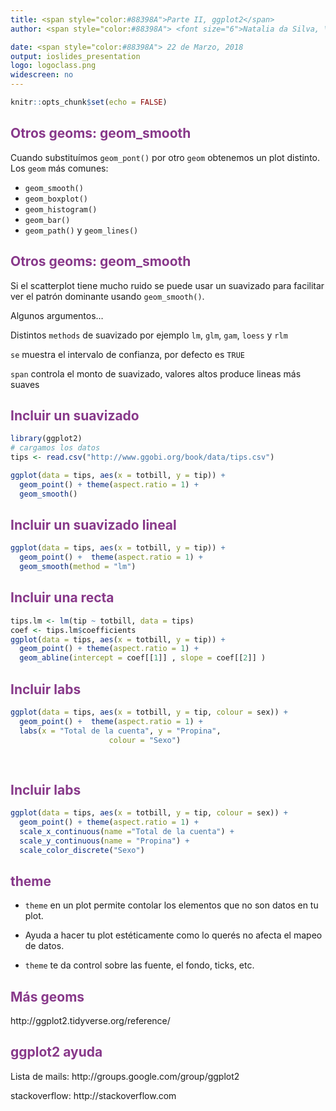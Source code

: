 ```yaml
---
title: <span style="color:#88398A">Parte II, ggplot2</span>
author: <span style="color:#88398A"> <font size="6">Natalia da Silva, \@STA_NT</span></font>

date: <span style="color:#88398A"> 22 de Marzo, 2018
output: ioslides_presentation
logo: logoclass.png
widescreen: no
---
```


 <style>
 .title-slide {
     background-image: url(logo.png);
     background-repeat: no-repeat;
     padding:40px;
     background-position: 90% 80%;
     background-size: 200px 200px;
   }
   </style>
```r
knitr::opts_chunk$set(echo = FALSE)
```


## <span style="color:#88398A">Otros geoms: geom_smooth</span>
 
 Cuando substituímos `geom_pont()` por otro `geom` obtenemos un plot distinto.
 Los `geom` más comunes:
 
- `geom_smooth()`  
- `geom_boxplot()`
- `geom_histogram()` 
- `geom_bar()`
- `geom_path()` y `geom_lines()`

## <span style="color:#88398A">Otros geoms: geom_smooth</span>
Si el scatterplot tiene mucho ruido se puede usar un suavizado para facilitar ver el patrón dominante usando `geom_smooth()`.

Algunos argumentos...

Distintos `methods` de suavizado por ejemplo `lm`, `glm`, `gam`, `loess` y `rlm`

`se` muestra el intervalo de confianza, por defecto es `TRUE`

`span` controla el monto de suavizado, valores altos produce lineas más suaves

## <span style="color:#88398A">Incluir un suavizado</span>
```r
library(ggplot2)
# cargamos los datos 
tips <- read.csv("http://www.ggobi.org/book/data/tips.csv")

```
```r

ggplot(data = tips, aes(x = totbill, y = tip)) +
  geom_point() + theme(aspect.ratio = 1) +
  geom_smooth()
```


## <span style="color:#88398A">Incluir un suavizado lineal</span>
```r

ggplot(data = tips, aes(x = totbill, y = tip)) +
  geom_point() +  theme(aspect.ratio = 1) +
  geom_smooth(method = "lm")
```


## <span style="color:#88398A">Incluir una recta </span>

```r
tips.lm <- lm(tip ~ totbill, data = tips)
coef <- tips.lm$coefficients
ggplot(data = tips, aes(x = totbill, y = tip)) +
  geom_point() + theme(aspect.ratio = 1) +
  geom_abline(intercept = coef[[1]] , slope = coef[[2]] )

```

## <span style="color:#88398A">Incluir labs</span>

```r

ggplot(data = tips, aes(x = totbill, y = tip, colour = sex)) +
  geom_point() +  theme(aspect.ratio = 1) +
  labs(x = "Total de la cuenta", y = "Propina", 
                      colour = "Sexo")
   
 
```

## <span style="color:#88398A">Incluir labs </span>
```r
ggplot(data = tips, aes(x = totbill, y = tip, colour = sex)) +
  geom_point() + theme(aspect.ratio = 1) + 
  scale_x_continuous(name ="Total de la cuenta") +
  scale_y_continuous(name = "Propina") +
  scale_color_discrete("Sexo")
```

## <span style="color:#88398A"> theme</span> 

- `theme` en un plot permite contolar los elementos que no son datos en tu plot.

- Ayuda a hacer tu plot estéticamente como lo querés no afecta el mapeo de datos.

- `theme` te da control sobre las fuente, el fondo, ticks, etc.


## <span style="color:#88398A"> Más geoms</span>

http://ggplot2.tidyverse.org/reference/


## <span style="color:#88398A">ggplot2 ayuda</span>

Lista de mails: http://groups.google.com/group/ggplot2

stackoverflow: http://stackoverflow.com


<!-- ## <span style="color:#88398A">A trabajar junt\@s!</span> -->
<!-- Con los datos `diamonds` o una muestra de 1000 obs -->

<!-- `dsamp <- diamonds[sample(nrow(diamonds), 1000), ]` -->

<!-- - Scatter plot de   `price` (precio en dólares) vs `carat` (peso de los diamantes) -->
<!-- - Incluir usando `labs` el nombre de los ejes, título informativo y nombre de la leyenda -->
<!-- - Colorear usando la variable `cut` -->
<!-- - usar transparencias para el sobre ploteado `alpha` -->


<!-- ## <span style="color:#88398A">Solución I</span> -->

<!-- ```{r} -->

<!-- ggplot(data = diamonds, aes(x = carat, y = price, colour = cut)) +  -->
<!--   geom_point( alpha = 1/3) + labs(x = "Peso", y = "Precio en dólares", -->
<!--                                   title = "Scatterplot precio vs pesos", -->
<!--                                   colour="Corte")  -->
<!-- ``` -->

<!-- ## <span style="color:#88398A">A trabajar junt\@s!</span> -->

<!-- - Cambiar la paleta a `Set2` -->
<!-- - ? `scale_colour_brewer` -->
<!-- http://colorbrewer2.org/#type=sequential&scheme=BuGn&n=3 -->

<!-- ##<span style="color:#88398A">Solución II</span> -->
<!-- ```{r} -->
<!-- ggplot(data = diamonds, aes(x = carat, y = price, colour = cut)) +  -->
<!--   geom_point( alpha = 1/3) + labs(x = "Peso", y = "Precio en dólares", -->
<!--                                   title = "Scatterplot precio vs peso", -->
<!--                                   colour = "Corte") + -->
<!--                                   scale_colour_brewer(palette = "Set2") -->
<!-- ``` -->


<!-- ##<span style="color:#88398A">A trabajar junt\@s!</span> -->
<!-- - **scale** controla el mapeo de los datos a los elementos estéticos -->

<!-- El argumento `breaks` controla los valores que aparecen en los "tick marks" en los ejes y tienen asociado una etiqueta que está controlada por `label`   -->

<!-- - Cambiar los tick marks en el eje x a 1, 3 y 5 con las etiquetas 1 oz, 3 oz y 5 oz. -->

<!-- - `?scale_x_continuous` -->


<!-- ##<span style="color:#88398A">Solución III</span> -->

<!-- ```{r} -->

<!-- ggplot(data = diamonds, aes(x = carat, y = price, colour = cut)) +  -->
<!--   geom_point( alpha = 1/3) + labs(x = "Peso", y = "Precio en dólares", -->
<!--                                   title = "Scatterplot precio vs pesos ", -->
<!--                                   colour = "Corte") + -->
<!--   scale_x_continuous(breaks = c(1, 3, 5), labels = c("1 oz", "3 oz", "5 oz")) -->


<!-- ``` -->


<!-- ##<span style="color:#88398A">A trabajar junt\@s!</span>  -->

<!-- Con los datos diamonds -->

<!-- - Scatterplot de   `price` (precio en dólares) vs `carat` (peso de los diamantes) -->
<!-- - Incluir usando `labs` el nombre de los ejes, título informativo y nombre de la leyenda -->
<!-- - Usar la variable `cut` para crear un gráfico para cada subconjunto - usar transparencias para el sobre ploteado `alpha` -->

<!-- ##<span style="color:#88398A">Solución IV</span>  -->
<!-- ```{r} -->

<!-- ggplot(data = diamonds, aes(x=carat, y = price)) +  -->
<!--   geom_point( alpha = 1/3) + facet_wrap(~cut)+ -->
<!--   labs(x = "Pesos", y = "Precio en dólares", -->
<!--                                   title = "Scatterplot precio vs peso", -->
<!--                                   colour = "Corte")  -->
<!-- ```  -->


